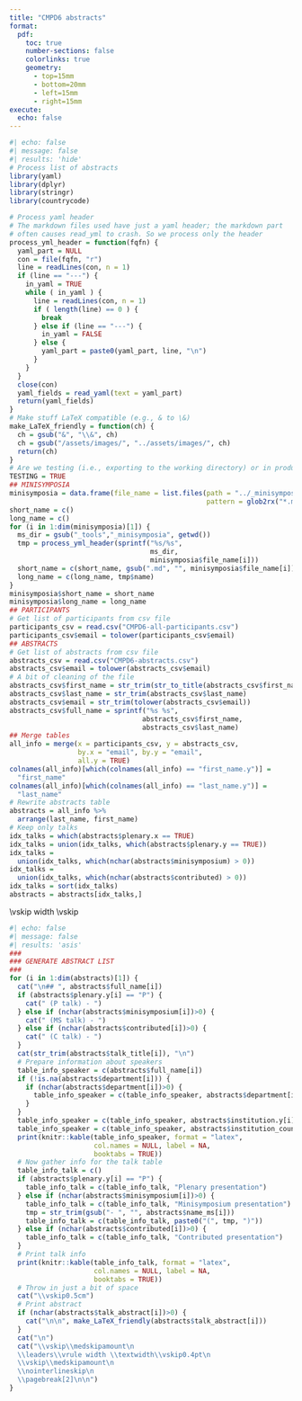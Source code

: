 ```yaml
---
title: "CMPD6 abstracts"
format:
  pdf:
    toc: true
    number-sections: false
    colorlinks: true
    geometry:
      - top=15mm
      - bottom=20mm
      - left=15mm
      - right=15mm
execute:
  echo: false
---
```



```r
#| echo: false
#| message: false
#| results: 'hide'
# Process list of abstracts
library(yaml)
library(dplyr)
library(stringr)
library(countrycode)

# Process yaml header
# The markdown files used have just a yaml header; the markdown part
# often causes read_yml to crash. So we process only the header
process_yml_header = function(fqfn) {
  yaml_part = NULL
  con = file(fqfn, "r")
  line = readLines(con, n = 1)
  if (line == "---") {
    in_yaml = TRUE
    while ( in_yaml ) {
      line = readLines(con, n = 1)
      if ( length(line) == 0 ) {
        break
      } else if (line == "---") {
        in_yaml = FALSE
      } else {
        yaml_part = paste0(yaml_part, line, "\n")
      }
    }
  }
  close(con)
  yaml_fields = read_yaml(text = yaml_part)
  return(yaml_fields)
}
# Make stuff LaTeX compatible (e.g., & to \&)
make_LaTeX_friendly = function(ch) {
  ch = gsub("&", "\\&", ch)
  ch = gsub("/assets/images/", "../assets/images/", ch)
  return(ch)
}
# Are we testing (i.e., exporting to the working directory) or in production?
TESTING = TRUE
## MINISYMPOSIA
minisymposia = data.frame(file_name = list.files(path = "../_minisymposia",
                                                 pattern = glob2rx("*.md")))
short_name = c()
long_name = c()
for (i in 1:dim(minisymposia)[1]) {
  ms_dir = gsub("_tools","_minisymposia", getwd())
  tmp = process_yml_header(sprintf("%s/%s",
                                   ms_dir,
                                   minisymposia$file_name[i]))
  short_name = c(short_name, gsub(".md", "", minisymposia$file_name[i]))
  long_name = c(long_name, tmp$name)
}
minisymposia$short_name = short_name
minisymposia$long_name = long_name
## PARTICIPANTS
# Get list of participants from csv file
participants_csv = read.csv("CMPD6-all-participants.csv")
participants_csv$email = tolower(participants_csv$email)
## ABSTRACTS
# Get list of abstracts from csv file
abstracts_csv = read.csv("CMPD6-abstracts.csv")
abstracts_csv$email = tolower(abstracts_csv$email)
# A bit of cleaning of the file
abstracts_csv$first_name = str_trim(str_to_title(abstracts_csv$first_name))
abstracts_csv$last_name = str_trim(abstracts_csv$last_name)
abstracts_csv$email = str_trim(tolower(abstracts_csv$email))
abstracts_csv$full_name = sprintf("%s %s", 
                                 abstracts_csv$first_name,
                                 abstracts_csv$last_name)
## Merge tables
all_info = merge(x = participants_csv, y = abstracts_csv,
                 by.x = "email", by.y = "email", 
                 all.y = TRUE)
colnames(all_info)[which(colnames(all_info) == "first_name.y")] =
  "first_name"
colnames(all_info)[which(colnames(all_info) == "last_name.y")] = 
  "last_name"
# Rewrite abstracts table
abstracts = all_info %>%
  arrange(last_name, first_name)
# Keep only talks
idx_talks = which(abstracts$plenary.x == TRUE)
idx_talks = union(idx_talks, which(abstracts$plenary.y == TRUE))
idx_talks = 
  union(idx_talks, which(nchar(abstracts$minisymposium) > 0))
idx_talks = 
  union(idx_talks, which(nchar(abstracts$contributed) > 0))
idx_talks = sort(idx_talks)
abstracts = abstracts[idx_talks,]
```


\vskip\medskipamount
\leaders\vrule width \textwidth\vskip0.4pt
\vskip\medskipamount
\nointerlineskip
\newpage


```r
#| echo: false
#| message: false
#| results: 'asis'
###
### GENERATE ABSTRACT LIST
###
for (i in 1:dim(abstracts)[1]) {
  cat("\n## ", abstracts$full_name[i])
  if (abstracts$plenary.y[i] == "P") {
    cat(" (P talk) - ")
  } else if (nchar(abstracts$minisymposium[i])>0) {
    cat(" (MS talk) - ")
  } else if (nchar(abstracts$contributed[i])>0) {
    cat(" (C talk) - ")
  }
  cat(str_trim(abstracts$talk_title[i]), "\n")
  # Prepare information about speakers
  table_info_speaker = c(abstracts$full_name[i])
  if (!is.na(abstracts$department[i])) {
    if (nchar(abstracts$department[i])>0) {
      table_info_speaker = c(table_info_speaker, abstracts$department[i])
    }
  }
  table_info_speaker = c(table_info_speaker, abstracts$institution.y[i])
  table_info_speaker = c(table_info_speaker, abstracts$institution_country[i])
  print(knitr::kable(table_info_speaker, format = "latex", 
                     col.names = NULL, label = NA,
                     booktabs = TRUE))
  # Now gather info for the talk table
  table_info_talk = c()
  if (abstracts$plenary.y[i] == "P") {
    table_info_talk = c(table_info_talk, "Plenary presentation")
  } else if (nchar(abstracts$minisymposium[i])>0) {
    table_info_talk = c(table_info_talk, "Minisymposium presentation")
    tmp = str_trim(gsub("- ", "", abstracts$name_ms[i]))
    table_info_talk = c(table_info_talk, paste0("(", tmp, ")"))
  } else if (nchar(abstracts$contributed[i])>0) {
    table_info_talk = c(table_info_talk, "Contributed presentation")
  }
  # Print talk info
  print(knitr::kable(table_info_talk, format = "latex", 
                     col.names = NULL, label = NA,
                     booktabs = TRUE))
  # Throw in just a bit of space
  cat("\\vskip0.5cm")
  # Print abstract
  if (nchar(abstracts$talk_abstract[i])>0) {
    cat("\n\n", make_LaTeX_friendly(abstracts$talk_abstract[i]))
  }
  cat("\n")
  cat("\\vskip\\medskipamount\n
  \\leaders\\vrule width \\textwidth\\vskip0.4pt\n
  \\vskip\\medskipamount\n
  \\nointerlineskip\n
  \\pagebreak[2]\n\n")
}
```
